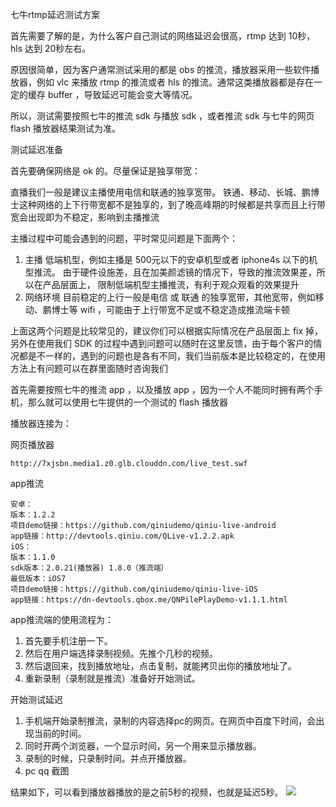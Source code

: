 七牛rtmp延迟测试方案

首先需要了解的是，为什么客户自己测试的网络延迟会很高，rtmp 达到 10秒，hls 达到 20秒左右。 

原因很简单，因为客户通常测试采用的都是 obs 的推流，播放器采用一些软件播放器，例如 vlc 来播放 rtmp 的推流或者 hls 的推流。通常这类播放器都是存在一定的缓存 buffer ，导致延迟可能会变大等情况。

所以，测试需要按照七牛的推流 sdk 与播放 sdk ，或者推流 sdk 与七牛的网页 flash 播放器结果测试为准。

测试延迟准备

首先要确保网络是 ok 的。尽量保证是独享带宽：

直播我们一般是建议主播使用电信和联通的独享宽带。 铁通、移动、长城、鹏博士这种网络的上下行带宽都不是独享的，到了晚高峰期的时候都是共享而且上行带宽会出现即为不稳定，影响到主播推流

主播过程中可能会遇到的问题，平时常见问题是下面两个：

1. 主播 低端机型，例如主播是 500元以下的安卓机型或者 iphone4s 以下的机型推流。
由于硬件设施差，且在加美颜滤镜的情况下，导致的推流效果差，所以在产品层面上，
限制低端机型主播推流，有利于观众观看的效果提升
2. 网络环境
目前稳定的上行一般是电信 或 联通 的独享宽带，其他宽带，例如移动、鹏博士等 wifi ，可能由于上行带宽不足或不稳定造成推流端卡顿

上面这两个问题是比较常见的，建议你们可以根据实际情况在产品层面上 fix 掉，另外在使用我们 SDK 的过程中遇到问题可以随时在这里反馈，由于每个客户的情况都是不一样的，遇到的问题也是各有不同，我们当前版本是比较稳定的，在使用方法上有问题可以在群里面随时咨询我们

首先需要按照七牛的推流 app ，以及播放 app ，因为一个人不能同时拥有两个手机，那么就可以使用七牛提供的一个测试的 flash 播放器

播放器连接为：

网页播放器

```
http://7xjsbn.media1.z0.glb.clouddn.com/live_test.swf
```

app推流
```
安卓：
版本：1.2.2
项目demo链接：https://github.com/qiniudemo/qiniu-live-android
app链接：http://devtools.qiniu.com/QLive-v1.2.2.apk
iOS：
版本：1.1.0
sdk版本：2.0.21(播放器) 1.8.0（推流端）
最低版本：iOS7
项目demo链接：https://github.com/qiniudemo/qiniu-live-iOS
app链接：https://dn-devtools.qbox.me/QNPilePlayDemo-v1.1.1.html
```

app推流端的使用流程为： 

1. 首先要手机注册一下。 
2. 然后在用户端选择录制视频。先推个几秒的视频。 
3. 然后退回来，找到播放地址，点击复制，就能拷贝出你的播放地址了。 
4. 重新录制（录制就是推流）准备好开始测试。

开始测试延迟

1. 手机端开始录制推流，录制的内容选择pc的网页。在网页中百度下时间，会出现当前的时间。
2. 同时开两个浏览器，一个显示时间，另一个用来显示播放器。
3. 录制的时候，只录制时间。并点开播放器。
4. pc qq 截图

结果如下，可以看到播放器播放的是之前5秒的视频，也就是延迟5秒。
![](https://dn-odum9helk.qbox.me/FsnWQhQuD7c8K7s7ffOtHFR5Ka41)
